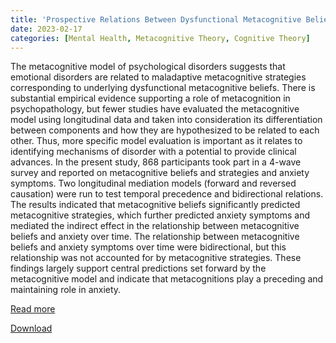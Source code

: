 ```yaml
---
title: 'Prospective Relations Between Dysfunctional Metacognitive Beliefs, Metacognitive Strategies, and Anxiety: Results From a Four-Wave Longitudinal Mediation Model'
date: 2023-02-17
categories: [Mental Health, Metacognitive Theory, Cognitive Theory]
---
```

The metacognitive model of psychological disorders suggests that emotional disorders are related to maladaptive metacognitive strategies corresponding to underlying dysfunctional metacognitive beliefs. There is substantial empirical evidence supporting a role of metacognition in psychopathology, but fewer studies have evaluated the metacognitive model using longitudinal data and taken into consideration its differentiation between components and how they are hypothesized to be related to each other. Thus, more specific model evaluation is important as it relates to identifying mechanisms of disorder with a potential to provide clinical advances. In the present study, 868 participants took part in a 4-wave survey and reported on metacognitive beliefs and strategies and anxiety symptoms. Two longitudinal mediation models (forward and reversed causation) were run to test temporal precedence and bidirectional relations. The results indicated that metacognitive beliefs significantly predicted metacognitive strategies, which further predicted anxiety symptoms and mediated the indirect effect in the relationship between metacognitive beliefs and anxiety over time. The relationship between metacognitive beliefs and anxiety symptoms over time were bidirectional, but this relationship was not accounted for by metacognitive strategies. These findings largely support central predictions set forward by the metacognitive model and indicate that metacognitions play a preceding and maintaining role in anxiety.

[Read more](https://doi.org/10.1016/j.beth.2023.02.003)

[Download](Metacognition-CAS-Anxiety.pdf)